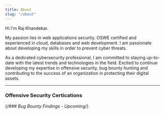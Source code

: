 ```yaml
---
title: About
slug: "/about"
---
```


Hi I'm Raj Khandekar.

My passion lies in web applications security. OSWE certified and experienced in cloud, databases and web development. I am passionate about developing my skills in order to prevent cyber threats. 

As a dedicated cybersecurity professional, I am committed to staying up-to-date with the latest trends and technologies in the field. Excited to continue developing my expertise in offensive security, bug bounty hunting and contributing to the success of an organization in protecting their digital assets.

---


### Offensive Security Certications

<OSWE/>

{/*### Bug Bounty Findings - Upcoming*/}